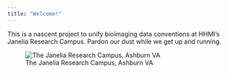 ```yaml
---
title: "Welcome!"
---
```


This is a nascent project to unify bioimaging data conventions at HHMI’s Janelia Research Campus. Pardon our dust while we get up and running.

:::{.column-screen}
![The Janelia Research Campus, Ashburn VA](images/janelia.jpg)
:::
